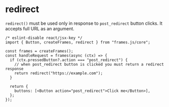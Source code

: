 # redirect

`redirect()` must be used only in response to `post_redirect` button clicks. It accepts full URL as an argument.

```tsx
/* eslint-disable react/jsx-key */
import { Button, createFrames, redirect } from "frames.js/core";

const frames = createFrames();
const handleRequest = frames(async (ctx) => {
  if (ctx.pressedButton?.action === "post_redirect") {
    // when post_redirect button is clicked you must return a redirect response
    return redirect("https://example.com");
  }

  return {
    buttons: [<Button action="post_redirect">Click me</Button>],
  };
});
```
